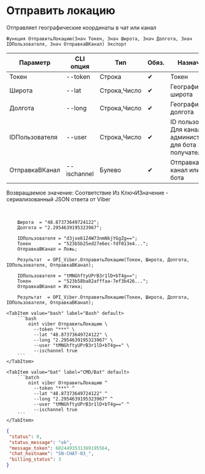 ﻿---
sidebar_position: 5
---


# Отправить локацию
 Отправляет географические координаты в чат или канал



`Функция ОтправитьЛокацию(Знач Токен, Знач Широта, Знач Долгота, Знач IDПользователя, Знач ОтправкаВКанал) Экспорт`

  | Параметр | CLI опция | Тип | Обяз. | Назначение |
  |-|-|-|-|-|
  | Токен | --token | Строка | &#x2714; | Токен |
  | Широта | --lat | Строка,Число | &#x2714; | Географическая широта |
  | Долгота | --long | Строка,Число | &#x2714; | Географическая долгота |
  | IDПользователя | --user | Строка,Число | &#x2714; | ID пользователя. Для канала > администратора, для бота > получателя |
  | ОтправкаВКанал | --ischannel | Булево | &#x2714; | Отправка в канал или в чат бота |

  
  Возвращаемое значение:   Соответствие Из КлючИЗначение - сериализованный JSON ответа от Viber

<br/>




```bsl title="Пример кода"
    Широта  = "48.87373649724122";
    Долгота = "2.2954639195323967";

    IDПользователя = "d3jxe61Z4W73nmNkjYGgZg==";
    Токен          = "523b5b25ed27e6ec-fdf013e4...";
    ОтправкаВКанал = Ложь;

    Результат  = OPI_Viber.ОтправитьЛокацию(Токен, Широта, Долгота, IDПользователя, ОтправкаВКанал);

    IDПользователя = "tMNGhftyUPrB3r1lD+bT4g==";
    Токен          = "523b58ba82afffaa-7ef3b426...";
    ОтправкаВКанал = Истина;

    Результат  = OPI_Viber.ОтправитьЛокацию(Токен, Широта, Долгота, IDПользователя, ОтправкаВКанал);
```
    

 <Tabs>
  
    <TabItem value="bash" label="Bash" default>
        ```bash
            oint viber ОтправитьЛокацию \
              --token "***" \
              --lat "48.87373649724122" \
              --long "2.2954639195323967" \
              --user "tMNGhftyUPrB3r1lD+bT4g==" \
              --ischannel true
        ```
    </TabItem>
  
    <TabItem value="bat" label="CMD/Bat" default>
        ```batch
            oint viber ОтправитьЛокацию ^
              --token "***" ^
              --lat "48.87373649724122" ^
              --long "2.2954639195323967" ^
              --user "tMNGhftyUPrB3r1lD+bT4g==" ^
              --ischannel true
        ```
    </TabItem>
</Tabs>


```json title="Результат"
{
 "status": 0,
 "status_message": "ok",
 "message_token": 6024493531369195564,
 "chat_hostname": "SN-CHAT-03_",
 "billing_status": 3
}
```
